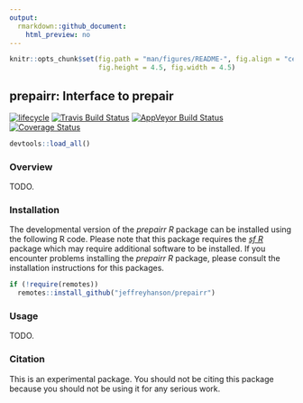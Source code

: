 ```yaml
---
output:
  rmarkdown::github_document:
    html_preview: no
---
```


```r
knitr::opts_chunk$set(fig.path = "man/figures/README-", fig.align = "center",
                      fig.height = 4.5, fig.width = 4.5)
```

<!--- README.md is generated from README.Rmd. Please edit that file -->

## prepairr: Interface to prepair
[![lifecycle](https://img.shields.io/badge/Lifecycle-experimental-orange.svg)](https://www.tidyverse.org/lifecycle/#experimental)
[![Travis Build Status](https://img.shields.io/travis/jeffreyhanson/prepairr/master.svg?label=Linux%20%26%20Mac%20OSX)](https://travis-ci.org/jeffreyhanson/prepairr)
[![AppVeyor Build Status](https://img.shields.io/appveyor/ci/jeffreyhanson/prepairr/master.svg?label=Windows)](https://ci.appveyor.com/project/jeffreyhanson/prepairr)
[![Coverage Status](https://codecov.io/github/jeffreyhanson/prepairr/coverage.svg?branch=master)](https://codecov.io/github/jeffreyhanson/prepairr?branch=master)

```r
devtools::load_all()
```

### Overview

TODO.

### Installation

The developmental version of the _prepairr R_ package can be installed using the following R code. Please note that this package requires the [_sf R_](https://github.com/r-spatial/sf) package which may require additional software to be installed. If you encounter problems installing the _prepairr R_ package, please consult the installation instructions for this packages.

```r
if (!require(remotes))
  remotes::install_github("jeffreyhanson/prepairr")
```

### Usage

TODO.

### Citation

This is an experimental package. You should not be citing this package because you should not be using it for any serious work.
